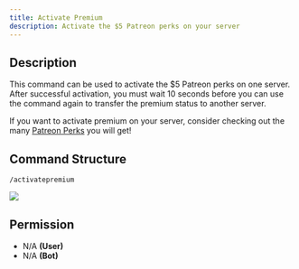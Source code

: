 ```yaml
---
title: Activate Premium
description: Activate the $5 Patreon perks on your server
---
```


## Description

This command can be used to activate the $5 Patreon perks on one server. After successful activation, you must wait 10 seconds before you can use the command again to transfer the premium status to another server.

If you want to activate premium on your server, consider checking out the many [Patreon Perks](/bot/premium-perks) you will get!

## Command Structure

```
/activatepremium
```

![](https://i.imgur.com/UMaGMqS.png)

## Permission

* N/A **(User)**
* N/A **(Bot)**